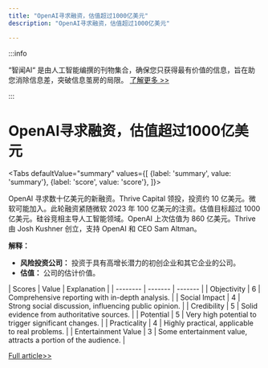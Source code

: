 ```yaml
---
title: "OpenAI寻求融资，估值超过1000亿美元"
description: "OpenAI寻求融资，估值超过1000亿美元"

---
```



:::info

“智闻AI“ 是由人工智能编撰的刊物集合，确保您只获得最有价值的信息，旨在助您消除信息差，突破信息茧房的局限。  [了解更多 >>](/)

:::

# OpenAI寻求融资，估值超过1000亿美元


<Tabs
	defaultValue="summary"
	values={[
	{label: 'summary', value: 'summary'},
	{label: 'score', value: 'score'},
]}>
<TabItem value="summary">


OpenAI 寻求数十亿美元的新融资。Thrive Capital 领投，投资约 10 亿美元。微软可能加入。此轮融资紧随微软 2023 年 100 亿美元的注资。估值目标超过 1000 亿美元。硅谷竞相主导人工智能领域。OpenAI 上次估值为 860 亿美元。Thrive 由 Josh Kushner 创立，支持 OpenAI 和 CEO Sam Altman。

**解释：**
- **风险投资公司：** 投资于具有高增长潜力的初创企业和其它企业的公司。
- **估值：** 公司的估计价值。
</TabItem>
<TabItem value="score">
	| Scores     | Value   | Explanation |
	| -------- | ------- | ------- |
	| Objectivity  | 6    | Comprehensive reporting with in-depth analysis.    |
	| Social Impact | 4     | Strong social discussion, influencing public opinion.    |
	| Credibility    | 5    | Solid evidence from authoritative sources.    |
	| Potential    | 5    | Very high potential to trigger significant changes.    |
	| Practicality    | 4    | Highly practical, applicable to real problems.    |
	| Entertainment Value    | 3    | Some entertainment value, attracts a portion of the audience.    |
</TabItem>
</Tabs>

[Full article>>](https://slashdot.org/story/24/08/28/1949233/openai-in-talks-for-funding-round-valuing-it-above-100-billion?utm_source=rss1.0mainlinkanon&utm_medium=feed)
